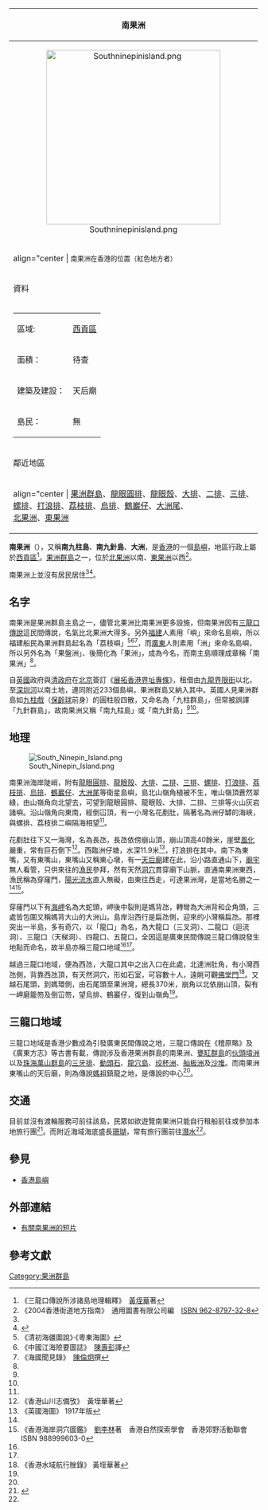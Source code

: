 {| border="1" cellspacing="0" align="right" cellpadding="2" style = "margin-left: 0.5em;"
|-----
! bgcolor="#66FF00" | 南果洲
|-----
| align="center" | [[File:Southninepinisland.png|350px]]
|-----
| align="center | <span style="font-size:smaller;">南果洲在香港的位置（紅色地方者）</span>
|-----
! bgcolor="#66FF00" | 資料
|-----
|
{| align="center"
|-----
| 區域: || [[西貢區|西貢區]]
|-----
| 面積： || 待查
|-----
| 建築及建設： || 天后廟
|-----
| 島民： || 無
|}
|-----
! bgcolor="#66FF00" | 鄰近地區
|-----
| align="center | [[果洲群島|果洲群島]]、[[龍眼圓排|龍眼圓排]]、[[龍眼殼|龍眼殼]]、[[大排|大排]]、[[二排|二排]]、[[三排|三排]]、<br />[[螺排|螺排]]、[[打浪排|打浪排]]、[[荔枝排|荔枝排]]、[[烏排|烏排]]、[[鶴巖仔|鶴巖仔]]、[[大洲尾|大洲尾]]、<br />[[北果洲|北果洲]]、[[東果洲|東果洲]]
|}

'''南果洲'''（{{lang-en|South Ninepin Island}}），又稱'''南九柱島'''、'''南九針島'''、'''大洲'''，是[[香港|香港]]的一個[[島嶼|島嶼]]，地區行政上屬於[[西貢區|西貢區]]<ref name="三龍口傳說所涉諸島地理輯釋">《三龍口傳說所涉諸島地理輯釋》　[[黃垤華|黃垤華]]著</ref>。[[果洲群島|果洲群島]]之一，位於[[北果洲|北果洲]]以南、[[東果洲|東果洲]]以西<ref name="2004香港街道地方指南">《2004香港街道地方指南》　通用圖書有限公司編　[[ISBN|ISBN 962-8797-32-8]]</ref>。

南果洲上並沒有居民居住<ref name="三龍口傳說所涉諸島地理輯釋"/><ref name="果洲群島　六角岩石賣奇特">{{Cite web |url=http://www.singtaobooks.com/images/in-HK%20Nature.pdf |title=果洲群島　六角岩石賣奇特 |accessdate=2008-01-13 |archive-date=2007-09-27 |archive-url=https://web.archive.org/web/20070927003152/http://www.singtaobooks.com/images/in-HK%20Nature.pdf |dead-url=no }}</ref>。

==名字==

南果洲是果洲群島主島之一，儘管北果洲比南果洲更多設施，但南果洲因有[[三龍口傳說|三龍口傳說]]這民間傳說，名氣比北果洲大得多。另外[[福建|福建]]人素用「嶼」來命名島嶼，所以福建船民為果洲群島起名為「荔枝嶼」<ref>《清初海疆圖說》·《粵東海圖》</ref><ref name="中國江海險要圖誌">《中國江海險要圖誌》　[[陳壽彭|陳壽彭]]譯</ref><ref>《海國聞見錄》　[[陳倫炯|陳倫炯]]撰</ref>，而[[廣東|廣東]]人則素用「洲」來命名島嶼，所以另外名為「果盤洲」、後簡化為「果洲」，成為今名，而南主島順理成章稱「南果洲」<ref name="三龍口傳說所涉諸島地理輯釋"/>。

自[[英國|英國]]政府與[[清朝|清政府]]在[[北京|北京]]簽訂《[[展拓香港界址專條|展拓香港界址專條]]》，租借由[[九龍|九龍]][[界限街|界限街]]以北，至[[深圳河|深圳河]]以南土地，連同附近233個島嶼，果洲群島又納入其中。英國人見果洲群島如[[九柱戲|九柱戲]]（[[保齡球|保齡球]]前身）的圓柱般四散，又命名為「九柱群島」，但常被誤譯「九針群島」，故南果洲又稱「南九柱島」或「南九針島」<ref name="三龍口傳說所涉諸島地理輯釋"/><ref name="中國江海險要圖誌"/>。

==地理==

[[File:South_Ninepin_Island.png|left]]

南果洲海岸陡峭，附有[[龍眼圓排|龍眼圓排]]、[[龍眼殼|龍眼殼]]、[[大排|大排]]、[[二排|二排]]、[[三排|三排]]、[[螺排|螺排]]、[[打浪排|打浪排]]、[[荔枝排|荔枝排]]、[[烏排|烏排]]、[[鶴巖仔|鶴巖仔]]、[[大洲尾|大洲尾]]等衛星島嶼，島北山嶺角植被不生，唯山嶺頂蒼然翠綠，由山嶺角向北望去，可望到龍眼圓排、龍眼殼、大排、二排、三排等火山灰岩諸嶼。沿山嶺角向東南，經倒冚頂，有一小灣名花剷肚，隔著名為洲仔罅的海峽，與螺排、荔枝排二嶼隔海相望<ref name="三龍口傳說所涉諸島地理輯釋"/>。

花剷肚往下又一海灣，名為長氹，長氹依傍崩山頂，崩山頂高40餘米，崖壁[[風化|風化]]嚴重，常有巨石倒下<ref>《香港山川志備攷》　黃垤華著</ref>。西臨洲仔塘，水深11.9米<ref>《英國海圖》 1917年版</ref>，打浪排在其中。南下為東嘴，又有東嘴山，東嘴山又稱東心墩，有一[[天后廟|天后廟]]建在此，沿小路直通山下，[[廟宇|廟宇]]無人看管，只供來往的[[漁民|漁民]]參拜，然有天然[[洞穴|洞穴]]貫穿廟下山脈，直通南果洲東西，漁民稱為穿窿門，[[陽光|陽光]][[流水|流水]]直入無礙，由東往西走，可達果洲灣，是當地名勝之一<ref name="三龍口傳說所涉諸島地理輯釋"/><ref name="香港海岸洞穴圖鑑">《香港海岸洞穴圖鑑》　[[劉李林|劉李林]]著　香港自然探索學會　香港郊野活動聯會 ISBN 988999603-0</ref>。

穿窿門以下有[[海岬|海岬]]名為大蛇頭，岬後中裂則是媽背氹，轉彎為大洲背和企角頭，三處皆包圍又稱媽背大山的大洲山。島岸沿西行是扁氹側，迎來的小灣稱扁氹。那裡突出一半島，多有奇穴，以「龍口」為名，為大龍口（三叉洞）、二龍口（迴流洞）、三龍口（天梯洞）、四龍口、五龍口，全因這是廣東民間傳說三龍口傳說發生地點而命名，故半島亦稱三龍口地域<ref name="三龍口傳說所涉諸島地理輯釋"/><ref name="香港海岸洞穴圖鑑"/>。

越過三龍口地域，便為西氹，大龍口其中之出入口在此處，北達洲肚角，有小灣西氹側，背靠西氹頂，有天然洞穴，形如石室，可容數十人，遠眺可觀[[佛堂門|佛堂門]]<ref>《香港水域航行脞錄》 黃垤華著</ref>。又越石尾頭，到媽環側，由石尾頭至果洲灣，總長370米，崩角以北依崩山頂，裂有一岬磨籠笏及倒冚笏，望烏排、鶴巖仔，復到山嶺角<ref name="三龍口傳說所涉諸島地理輯釋"/>。

==三龍口地域==

{{main|三龍口傳說}}

三龍口地域是香港少數成為引發廣東民間傳說之地，三龍口傳說在《稽原略》及《廣東方志》等古書有載，傳說涉及香港果洲群島的南果洲、[[甕缸群島|甕缸群島]]的[[伙頭墳洲|伙頭墳洲]]以及[[珠海|珠海]][[萬山群島|萬山群島]]的[[三牙排|三牙排]]、[[動頭石|動頭石]]、[[龍穴島|龍穴島]]、[[珓杯洲|珓杯洲]]、[[舢板洲|舢板洲]]及[[沙堆|沙堆]]。而南果洲東嘴山的天后廟，則為傳說[[媽祖|媽祖]]鎮龍之地，是傳說的中心<ref name="三龍口傳說所涉諸島地理輯釋"/>。

==交通==
目前並沒有渡輪服務可前往該島，民眾如欲遊覽南果洲只能自行租船前往或參加本地旅行團<ref>{{Cite web |url=http://www.hksatellite.net/html/coastal_climbing/nteast/nine_pin/index1.htm |title=果洲群島 |accessdate=2008-01-13 |archive-date=2007-09-29 |archive-url=https://web.archive.org/web/20070929080916/http://www.hksatellite.net/html/coastal_climbing/nteast/nine_pin/index1.htm |dead-url=yes }}</ref>。而附近海域海底盛長[[珊瑚|珊瑚]]，常有旅行團前往[[潛水|潛水]]<ref name="三龍口傳說所涉諸島地理輯釋"/>。

==參見==

*[[香港島嶼|香港島嶼]]

==外部連結==

*[http://www.youtube.com/results?search_query=%E5%8D%97%E6%9E%9C%E6%B4%B2&search=tag 有關南果洲的短片]

==參考文獻==
<div class="references-small">
<references />
</div>

{{香港島嶼}}

[[Category:果洲群島|Category:果洲群島]]